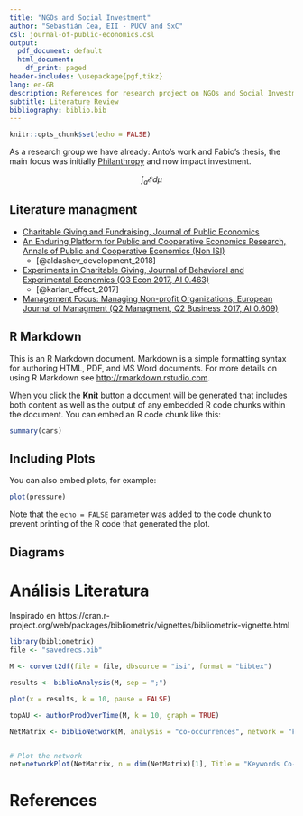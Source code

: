 ```yaml
---
title: "NGOs and Social Investment"
author: "Sebastián Cea, EII - PUCV and SxC"
csl: journal-of-public-economics.csl
output:
  pdf_document: default
  html_document:
    df_print: paged
header-includes: \usepackage{pgf,tikz}
lang: en-GB
description: References for research project on NGOs and Social Investment
subtitle: Literature Review
bibliography: biblio.bib
---
```


```r
knitr::opts_chunk$set(echo = FALSE)
```

As a research group we have already: Anto's work and Fabio's thesis, the main focus was initially [Philanthropy](https://www.sciencedirect.com/topics/economics-econometrics-and-finance/philanthropy) and now impact investment.

$$\int_a\mathcal{E}d\mu$$



## Literature managment

- [Charitable Giving and Fundraising, Journal of Public Economics](https://www.sciencedirect.com/journal/journal-of-public-economics/vol/95/issue/5)
- [An Enduring Platform for Public and Cooperative Economics Research, Annals of Public and Cooperative Economics (Non ISI)](https://onlinelibrary.wiley.com/toc/14678292/2018/89/1) 
    - [@aldashev_development_2018]
- [Experiments in Charitable Giving, Journal of Behavioral and Experimental Economics (Q3 Econ 2017, AI 0.463)](https://www.sciencedirect.com/journal/journal-of-behavioral-and-experimental-economics/vol/66/suppl/C) 
    - [@karlan_effect_2017]
- [Management Focus: Managing Non-profit Organizations, European Journal of Managment (Q2 Managment, Q2 Business 2017, AI 0.609)](https://www.sciencedirect.com/journal/european-management-journal/vol/28/issue/6)

## R Markdown

This is an R Markdown document. Markdown is a simple formatting syntax for authoring HTML, PDF, and MS Word documents. For more details on using R Markdown see <http://rmarkdown.rstudio.com>.

When you click the **Knit** button a document will be generated that includes both content as well as the output of any embedded R code chunks within the document. You can embed an R code chunk like this:

```r
summary(cars)
```

## Including Plots

You can also embed plots, for example:

```r
plot(pressure)
```

Note that the `echo = FALSE` parameter was added to the code chunk to prevent printing of the R code that generated the plot.


## Diagrams

\tikzset{every picture/.style={line width=0.75pt}} 

\begin{tikzpicture}[x=0.75pt,y=0.75pt,yscale=-1,xscale=1]
%uncomment if require: \path (0,235); %set diagram left start at 0, and has height of 235

%Straight Lines [id:da9313950171592851] 
\draw [color={rgb, 255:red, 74; green, 144; blue, 226 }  ,draw opacity=1 ]   (274,30) -- (274,103.29) ;
\draw [shift={(274,103.29)}, rotate = 90] [color={rgb, 255:red, 74; green, 144; blue, 226 }  ,draw opacity=1 ][fill={rgb, 255:red, 74; green, 144; blue, 226 }  ,fill opacity=1 ][line width=0.75]      (0, 0) circle [x radius= 3.35, y radius= 3.35]   ;
\draw [shift={(274,30)}, rotate = 90] [color={rgb, 255:red, 74; green, 144; blue, 226 }  ,draw opacity=1 ][fill={rgb, 255:red, 74; green, 144; blue, 226 }  ,fill opacity=1 ][line width=0.75]      (0, 0) circle [x radius= 3.35, y radius= 3.35]   ;
%Straight Lines [id:da0072983473385641595] 
\draw [color={rgb, 255:red, 74; green, 144; blue, 226 }  ,draw opacity=1 ]   (427.58,100) -- (269.5,100) ;
\draw [shift={(269.5,100)}, rotate = 180] [color={rgb, 255:red, 74; green, 144; blue, 226 }  ,draw opacity=1 ][fill={rgb, 255:red, 74; green, 144; blue, 226 }  ,fill opacity=1 ][line width=0.75]      (0, 0) circle [x radius= 3.35, y radius= 3.35]   ;
\draw [shift={(427.58,100)}, rotate = 180] [color={rgb, 255:red, 74; green, 144; blue, 226 }  ,draw opacity=1 ][fill={rgb, 255:red, 74; green, 144; blue, 226 }  ,fill opacity=1 ][line width=0.75]      (0, 0) circle [x radius= 3.35, y radius= 3.35]   ;
%Straight Lines [id:da0611422079179329] 
\draw [color={rgb, 255:red, 74; green, 144; blue, 226 }  ,draw opacity=1 ]   (270.5,32) -- (427.5,100) ;
\draw [shift={(427.5,100)}, rotate = 23.42] [color={rgb, 255:red, 74; green, 144; blue, 226 }  ,draw opacity=1 ][fill={rgb, 255:red, 74; green, 144; blue, 226 }  ,fill opacity=1 ][line width=0.75]      (0, 0) circle [x radius= 3.35, y radius= 3.35]   ;
\draw [shift={(270.5,32)}, rotate = 23.42] [color={rgb, 255:red, 74; green, 144; blue, 226 }  ,draw opacity=1 ][fill={rgb, 255:red, 74; green, 144; blue, 226 }  ,fill opacity=1 ][line width=0.75]      (0, 0) circle [x radius= 3.35, y radius= 3.35]   ;
%Straight Lines [id:da6902289836929021] 
\draw [color={rgb, 255:red, 74; green, 144; blue, 226 }  ,draw opacity=1 ]   (271.5,31) -- (321.5,103) ;
\draw [shift={(321.5,103)}, rotate = 55.22] [color={rgb, 255:red, 74; green, 144; blue, 226 }  ,draw opacity=1 ][fill={rgb, 255:red, 74; green, 144; blue, 226 }  ,fill opacity=1 ][line width=0.75]      (0, 0) circle [x radius= 3.35, y radius= 3.35]   ;
\draw [shift={(271.5,31)}, rotate = 55.22] [color={rgb, 255:red, 74; green, 144; blue, 226 }  ,draw opacity=1 ][fill={rgb, 255:red, 74; green, 144; blue, 226 }  ,fill opacity=1 ][line width=0.75]      (0, 0) circle [x radius= 3.35, y radius= 3.35]   ;
%Shape: Arc [id:dp012460516914444497] 
\draw  [draw opacity=0][fill={rgb, 255:red, 74; green, 144; blue, 226 }  ,fill opacity=0.22 ] (311.81,87.37) .. controls (313.42,87.12) and (315.12,86.99) .. (316.87,87) .. controls (327.75,87.07) and (336.54,92.5) .. (336.5,99.12) .. controls (336.5,99.34) and (336.49,99.56) .. (336.47,99.78) -- (316.8,99) -- cycle ; \draw  [color={rgb, 255:red, 74; green, 144; blue, 226 }  ,draw opacity=1 ] (311.81,87.37) .. controls (313.42,87.12) and (315.12,86.99) .. (316.87,87) .. controls (327.75,87.07) and (336.54,92.5) .. (336.5,99.12) .. controls (336.5,99.34) and (336.49,99.56) .. (336.47,99.78) ;
%Straight Lines [id:da012774030553635018] 
\draw [color={rgb, 255:red, 74; green, 144; blue, 226 }  ,draw opacity=1 ]   (274,90) -- (287.04,90) -- (287.04,100.78) ;


%Shape: Axis 2D [id:dp048941842347560494] 
\draw [color={rgb, 255:red, 73; green, 135; blue, 206 }  ,draw opacity=1 ][line width=1.5]  (41,177) -- (280,177)(61,16) -- (61,199) (273,172) -- (280,177) -- (273,182) (56,23) -- (61,16) -- (66,23) (92,172) -- (92,182)(123,172) -- (123,182)(154,172) -- (154,182)(185,172) -- (185,182)(216,172) -- (216,182)(247,172) -- (247,182)(56,146) -- (66,146)(56,115) -- (66,115)(56,84) -- (66,84)(56,53) -- (66,53) ;
\draw   ;
%Shape: Polynomial [id:dp29246577559714826] 
\draw  [color={rgb, 255:red, 70; green, 155; blue, 36 }  ,draw opacity=1 ][line width=1.5]  (42,193) .. controls (93.67,-47) and (145.33,333) .. (197,93) ;
%Shape: Parabola [id:dp636758281566334] 
\draw  [color={rgb, 255:red, 209; green, 53; blue, 53 }  ,draw opacity=1 ][line width=1.5]  (123,35) .. controls (164.67,221.67) and (206.33,221.67) .. (248,35) ;
%Straight Lines [id:da5751643928734858] 
\draw [color={rgb, 255:red, 141; green, 34; blue, 137 }  ,draw opacity=1 ][line width=1.5]    (16,34) -- (300,196) ;


%Shape: Brace [id:dp8862990797251067] 
\draw  [dash pattern={on 0.84pt off 2.51pt}] (190,125) .. controls (192.21,120.89) and (191.25,117.73) .. (187.14,115.52) -- (181.62,112.56) .. controls (175.75,109.41) and (173.91,105.77) .. (176.12,101.66) .. controls (173.91,105.77) and (169.87,106.25) .. (164,103.1)(166.64,104.52) -- (158.48,100.14) .. controls (154.37,97.93) and (151.21,98.89) .. (149,103) ;

% Text Node
\draw (339,84) node [scale=0.8,color={rgb, 255:red, 74; green, 144; blue, 226 }  ,opacity=1 ,rotate=-333.43]  {$\alpha $};
% Text Node
\draw (264,19) node [scale=0.8,color={rgb, 255:red, 74; green, 144; blue, 226 }  ,opacity=1 ]  {$C$};
% Text Node
\draw (273,114) node [scale=0.8,color={rgb, 255:red, 74; green, 144; blue, 226 }  ,opacity=1 ]  {$D$};
% Text Node
\draw (320,114) node [scale=0.8,color={rgb, 255:red, 74; green, 144; blue, 226 }  ,opacity=1 ]  {$A$};
% Text Node
\draw (429,112) node [scale=0.8,color={rgb, 255:red, 74; green, 144; blue, 226 }  ,opacity=1 ]  {$B$};
% Text Node
\draw (451,71) node   {$A_{1}$};
% Text Node
\draw (501,21) node   {$A_{2}$};
% Text Node
\draw (451,171) node   {$A'_{1}$};
% Text Node
\draw (581,21) node   {$B_{2}$};
% Text Node
\draw (661,21) node   {$C_{2}$};
% Text Node
\draw (541,71) node   {$B_{1}$};
% Text Node
\draw (621,71) node   {$C_{1}$};
% Text Node
\draw (501,111) node   {$A'_{2}$};
% Text Node
\draw (581,111) node   {$B'_{2}$};
% Text Node
\draw (661,111) node   {$C'_{2}$};
% Text Node
\draw (541,171) node   {$B'_{1}$};
% Text Node
\draw (621,171) node   {$C'_{1}$};
% Text Node
\draw (721,21) node   {$0$};
% Text Node
\draw (701,71) node   {$0$};
% Text Node
\draw (81,53) node [color={rgb, 255:red, 146; green, 29; blue, 130 }  ,opacity=1 ,rotate=-30.96]  {$A_{1}$};
% Text Node
\draw (264,155) node [color={rgb, 255:red, 145; green, 25; blue, 123 }  ,opacity=1 ,rotate=-30.96]  {$A_{2}$};
% Text Node
\draw (29,197) node [color={rgb, 255:red, 36; green, 114; blue, 18 }  ,opacity=1 ,rotate=-14.47]  {$y=x^{3}$};
% Text Node
\draw (160,46) node [color={rgb, 255:red, 179; green, 35; blue, 24 }  ,opacity=1 ,rotate=-344.74]  {$y=x^{2}$};
% Text Node
\draw (181,92) node [scale=0.8,rotate=-22.93]  {$d$};
% Connection
\draw    (514.5,21) -- (567,21) ;
\draw [shift={(569,21)}, rotate = 180] [color={rgb, 255:red, 0; green, 0; blue, 0 }  ][line width=0.75]    (10.93,-3.29) .. controls (6.95,-1.4) and (3.31,-0.3) .. (0,0) .. controls (3.31,0.3) and (6.95,1.4) .. (10.93,3.29)   ;

% Connection
\draw    (593,21) -- (646,21) ;
\draw [shift={(648,21)}, rotate = 180] [color={rgb, 255:red, 0; green, 0; blue, 0 }  ][line width=0.75]    (10.93,-3.29) .. controls (6.95,-1.4) and (3.31,-0.3) .. (0,0) .. controls (3.31,0.3) and (6.95,1.4) .. (10.93,3.29)   ;

% Connection
\draw    (464.5,57.5) -- (486.09,35.91) ;
\draw [shift={(487.5,34.5)}, rotate = 495] [color={rgb, 255:red, 0; green, 0; blue, 0 }  ][line width=0.75]    (10.93,-3.29) .. controls (6.95,-1.4) and (3.31,-0.3) .. (0,0) .. controls (3.31,0.3) and (6.95,1.4) .. (10.93,3.29)   ;

% Connection
\draw    (464.5,71) -- (527,71) ;
\draw [shift={(529,71)}, rotate = 180] [color={rgb, 255:red, 0; green, 0; blue, 0 }  ][line width=0.75]    (10.93,-3.29) .. controls (6.95,-1.4) and (3.31,-0.3) .. (0,0) .. controls (3.31,0.3) and (6.95,1.4) .. (10.93,3.29)   ;

% Connection
\draw    (553,71) -- (606,71) ;
\draw [shift={(608,71)}, rotate = 180] [color={rgb, 255:red, 0; green, 0; blue, 0 }  ][line width=0.75]    (10.93,-3.29) .. controls (6.95,-1.4) and (3.31,-0.3) .. (0,0) .. controls (3.31,0.3) and (6.95,1.4) .. (10.93,3.29)   ;

% Connection
\draw    (552.6,56.5) -- (568.15,37.06) ;
\draw [shift={(569.4,35.5)}, rotate = 488.66] [color={rgb, 255:red, 0; green, 0; blue, 0 }  ][line width=0.75]    (10.93,-3.29) .. controls (6.95,-1.4) and (3.31,-0.3) .. (0,0) .. controls (3.31,0.3) and (6.95,1.4) .. (10.93,3.29)   ;

% Connection
\draw    (632.6,56.5) -- (648.15,37.06) ;
\draw [shift={(649.4,35.5)}, rotate = 488.66] [color={rgb, 255:red, 0; green, 0; blue, 0 }  ][line width=0.75]    (10.93,-3.29) .. controls (6.95,-1.4) and (3.31,-0.3) .. (0,0) .. controls (3.31,0.3) and (6.95,1.4) .. (10.93,3.29)   ;

% Connection
\draw    (451,85.5) -- (451,154.5) ;
\draw [shift={(451,156.5)}, rotate = 270] [color={rgb, 255:red, 0; green, 0; blue, 0 }  ][line width=0.75]    (10.93,-3.29) .. controls (6.95,-1.4) and (3.31,-0.3) .. (0,0) .. controls (3.31,0.3) and (6.95,1.4) .. (10.93,3.29)   ;

% Connection
\draw    (464.5,171) -- (526.5,171) ;
\draw [shift={(528.5,171)}, rotate = 180] [color={rgb, 255:red, 0; green, 0; blue, 0 }  ][line width=0.75]    (10.93,-3.29) .. controls (6.95,-1.4) and (3.31,-0.3) .. (0,0) .. controls (3.31,0.3) and (6.95,1.4) .. (10.93,3.29)   ;

% Connection
\draw    (553.5,171) -- (606,171) ;
\draw [shift={(608,171)}, rotate = 180] [color={rgb, 255:red, 0; green, 0; blue, 0 }  ][line width=0.75]    (10.93,-3.29) .. controls (6.95,-1.4) and (3.31,-0.3) .. (0,0) .. controls (3.31,0.3) and (6.95,1.4) .. (10.93,3.29)   ;

% Connection
\draw    (630.67,156.5) -- (650.22,127.16) ;
\draw [shift={(651.33,125.5)}, rotate = 483.69] [color={rgb, 255:red, 0; green, 0; blue, 0 }  ][line width=0.75]    (10.93,-3.29) .. controls (6.95,-1.4) and (3.31,-0.3) .. (0,0) .. controls (3.31,0.3) and (6.95,1.4) .. (10.93,3.29)   ;

% Connection
\draw    (550.67,156.5) -- (570.22,127.16) ;
\draw [shift={(571.33,125.5)}, rotate = 483.69] [color={rgb, 255:red, 0; green, 0; blue, 0 }  ][line width=0.75]    (10.93,-3.29) .. controls (6.95,-1.4) and (3.31,-0.3) .. (0,0) .. controls (3.31,0.3) and (6.95,1.4) .. (10.93,3.29)   ;

% Connection
\draw    (463.08,156.5) -- (487.64,127.04) ;
\draw [shift={(488.92,125.5)}, rotate = 489.81] [color={rgb, 255:red, 0; green, 0; blue, 0 }  ][line width=0.75]    (10.93,-3.29) .. controls (6.95,-1.4) and (3.31,-0.3) .. (0,0) .. controls (3.31,0.3) and (6.95,1.4) .. (10.93,3.29)   ;

% Connection
\draw    (514.5,111) -- (533.9,111)(541.9,111) -- (566.5,111) ;
\draw [shift={(568.5,111)}, rotate = 180] [color={rgb, 255:red, 0; green, 0; blue, 0 }  ][line width=0.75]    (10.93,-3.29) .. controls (6.95,-1.4) and (3.31,-0.3) .. (0,0) .. controls (3.31,0.3) and (6.95,1.4) .. (10.93,3.29)   ;

% Connection
\draw    (593.5,111) -- (615.25,111)(624.25,111) -- (646,111) ;
\draw [shift={(648,111)}, rotate = 180] [color={rgb, 255:red, 0; green, 0; blue, 0 }  ][line width=0.75]    (10.93,-3.29) .. controls (6.95,-1.4) and (3.31,-0.3) .. (0,0) .. controls (3.31,0.3) and (6.95,1.4) .. (10.93,3.29)   ;

% Connection
\draw    (501,35.5) -- (501,64.54)(501,72.54) -- (501,94.5) ;
\draw [shift={(501,96.5)}, rotate = 270] [color={rgb, 255:red, 0; green, 0; blue, 0 }  ][line width=0.75]    (10.93,-3.29) .. controls (6.95,-1.4) and (3.31,-0.3) .. (0,0) .. controls (3.31,0.3) and (6.95,1.4) .. (10.93,3.29)   ;

% Connection
\draw    (581,35.5) -- (581,64.54)(581,72.54) -- (581,94.5) ;
\draw [shift={(581,96.5)}, rotate = 270] [color={rgb, 255:red, 0; green, 0; blue, 0 }  ][line width=0.75]    (10.93,-3.29) .. controls (6.95,-1.4) and (3.31,-0.3) .. (0,0) .. controls (3.31,0.3) and (6.95,1.4) .. (10.93,3.29)   ;

% Connection
\draw    (661,35.5) -- (661,64.04)(661,73.04) -- (661,94.5) ;
\draw [shift={(661,96.5)}, rotate = 270] [color={rgb, 255:red, 0; green, 0; blue, 0 }  ][line width=0.75]    (10.93,-3.29) .. controls (6.95,-1.4) and (3.31,-0.3) .. (0,0) .. controls (3.31,0.3) and (6.95,1.4) .. (10.93,3.29)   ;

% Connection
\draw    (541,85.5) -- (541,154.5) ;
\draw [shift={(541,156.5)}, rotate = 270] [color={rgb, 255:red, 0; green, 0; blue, 0 }  ][line width=0.75]    (10.93,-3.29) .. controls (6.95,-1.4) and (3.31,-0.3) .. (0,0) .. controls (3.31,0.3) and (6.95,1.4) .. (10.93,3.29)   ;

% Connection
\draw    (621,85.5) -- (621,154.5) ;
\draw [shift={(621,156.5)}, rotate = 270] [color={rgb, 255:red, 0; green, 0; blue, 0 }  ][line width=0.75]    (10.93,-3.29) .. controls (6.95,-1.4) and (3.31,-0.3) .. (0,0) .. controls (3.31,0.3) and (6.95,1.4) .. (10.93,3.29)   ;

% Connection
\draw    (674,21) -- (710,21) ;
\draw [shift={(712,21)}, rotate = 180] [color={rgb, 255:red, 0; green, 0; blue, 0 }  ][line width=0.75]    (10.93,-3.29) .. controls (6.95,-1.4) and (3.31,-0.3) .. (0,0) .. controls (3.31,0.3) and (6.95,1.4) .. (10.93,3.29)   ;

% Connection
\draw    (634,71) -- (690,71) ;
\draw [shift={(692,71)}, rotate = 180] [color={rgb, 255:red, 0; green, 0; blue, 0 }  ][line width=0.75]    (10.93,-3.29) .. controls (6.95,-1.4) and (3.31,-0.3) .. (0,0) .. controls (3.31,0.3) and (6.95,1.4) .. (10.93,3.29)   ;

\draw   (266.69, 177) circle [x radius= 5, y radius= 5]   ;
\draw   (61, 59.67) circle [x radius= 5, y radius= 5]   ;
\draw   (187.13, 131.62) circle [x radius= 5, y radius= 5]   ;
\draw   (213.59, 146.71) circle [x radius= 5, y radius= 5]   ;
\draw   (141.49, 105.58) circle [x radius= 5, y radius= 5]   ;
\end{tikzpicture}

# Análisis Literatura

Inspirado en https://cran.r-project.org/web/packages/bibliometrix/vignettes/bibliometrix-vignette.html

```r
library(bibliometrix)   
file <- "savedrecs.bib"

M <- convert2df(file = file, dbsource = "isi", format = "bibtex")

results <- biblioAnalysis(M, sep = ";")
```

```r
plot(x = results, k = 10, pause = FALSE)
```



```r
topAU <- authorProdOverTime(M, k = 10, graph = TRUE)
```


```r
NetMatrix <- biblioNetwork(M, analysis = "co-occurrences", network = "keywords", sep = ";")


# Plot the network
net=networkPlot(NetMatrix, n = dim(NetMatrix)[1], Title = "Keywords Co-Ocurrences", type = "circle", size=TRUE, remove.multiple=FALSE,labelsize=0.7,cluster="none")
```


# References


